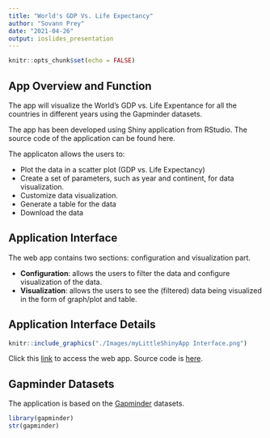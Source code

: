 ```yaml
---
title: "World's GDP Vs. Life Expectancy"
author: "Sovann Prey"
date: "2021-04-26"
output: ioslides_presentation
---
```


```r
knitr::opts_chunk$set(echo = FALSE)
```

## App Overview and Function
The app will visualize the World's GDP vs. Life Expentance for all the countries in different years using the Gapminder datasets.

The app has been developed using Shiny application from RStudio. The source code of the application can be found here.

The applicaton allows the users to:

- Plot the data in a scatter plot (GDP vs. Life Expectancy)
- Create a set of parameters, such as year and continent, for data visualization.
- Customize data visualization.
- Generate a table for the data
- Download the data

## Application Interface
The web app contains two sections: configuration and visualization part.

- **Configuration**: allows the users to filter the data and configure visualization of the data.
- **Visualization**: allows the users to see the (filtered) data being visualized in the form of graph/plot and table.

## Application Interface Details
```r
knitr::include_graphics("./Images/myLittleShinyApp Interface.png")
```

Click this [link](https://sovann.shinyapps.io/myLittleShinyApp/) to access the web app. Source code is [here](https://github.com/preysovann/dvdp2/tree/master/myLittleShinyApp).

## Gapminder Datasets
The application is based on the [Gapminder](https://cran.r-project.org/web/packages/gapminder/README.html) datasets.

```r
library(gapminder)
str(gapminder)
```